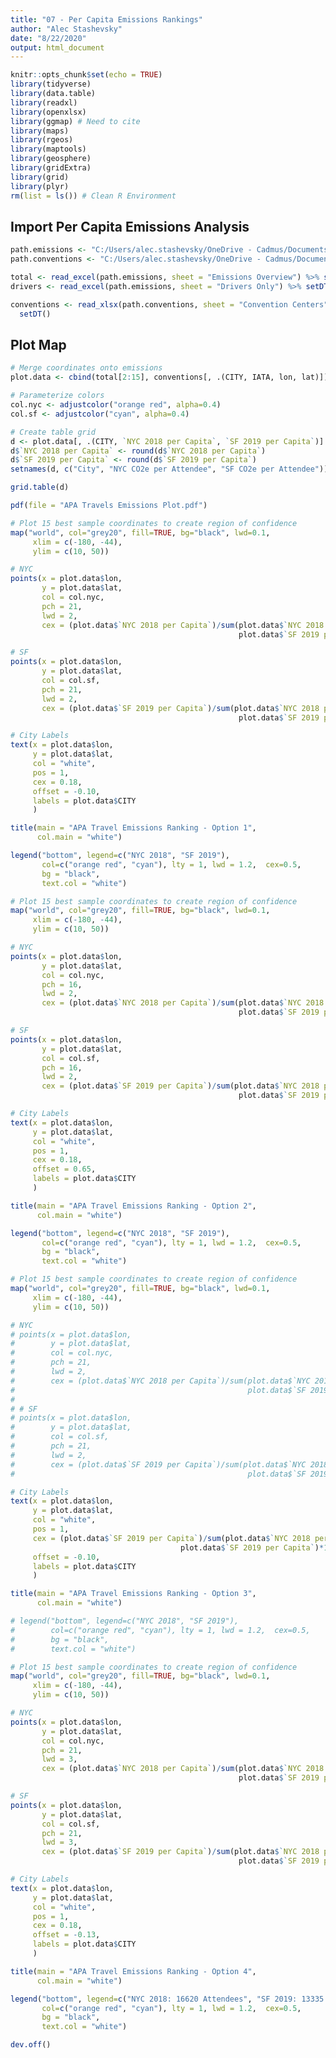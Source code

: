 ```yaml
---
title: "07 - Per Capita Emissions Rankings"
author: "Alec Stashevsky"
date: "8/22/2020"
output: html_document
---
```


```r
knitr::opts_chunk$set(echo = TRUE)
library(tidyverse)
library(data.table)
library(readxl)
library(openxlsx)
library(ggmap) # Need to cite 
library(maps)
library(rgeos)
library(maptools)
library(geosphere)
library(gridExtra)
library(grid)
library(plyr)
rm(list = ls()) # Clean R Environment
```


## Import Per Capita Emissions Analysis
```r
path.emissions <- "C:/Users/alec.stashevsky/OneDrive - Cadmus/Documents/GAP Climate Research/Analysis/APA Emissions Per Capita.xlsx"
path.conventions <- "C:/Users/alec.stashevsky/OneDrive - Cadmus/Documents/GAP Climate Research/Analysis/APA Emissions All Locations (Analysis).xlsx"

total <- read_excel(path.emissions, sheet = "Emissions Overview") %>% setDT()
drivers <- read_excel(path.emissions, sheet = "Drivers Only") %>% setDT()

conventions <- read_xlsx(path.conventions, sheet = "Convention Centers") %>%
  setDT()
```


## Plot Map
```r
# Merge coordinates onto emissions
plot.data <- cbind(total[2:15], conventions[, .(CITY, IATA, lon, lat)])

# Parameterize colors
col.nyc <- adjustcolor("orange red", alpha=0.4)
col.sf <- adjustcolor("cyan", alpha=0.4)

# Create table grid
d <- plot.data[, .(CITY, `NYC 2018 per Capita`, `SF 2019 per Capita`)]
d$`NYC 2018 per Capita` <- round(d$`NYC 2018 per Capita`)
d$`SF 2019 per Capita` <- round(d$`SF 2019 per Capita`)
setnames(d, c("City", "NYC CO2e per Attendee", "SF CO2e per Attendee"))

grid.table(d)

pdf(file = "APA Travels Emissions Plot.pdf")
```


```r
# Plot 15 best sample coordinates to create region of confidence
map("world", col="grey20", fill=TRUE, bg="black", lwd=0.1,
     xlim = c(-180, -44),
     ylim = c(10, 50))

# NYC
points(x = plot.data$lon,
       y = plot.data$lat,
       col = col.nyc,
       pch = 21,
       lwd = 2,
       cex = (plot.data$`NYC 2018 per Capita`)/sum(plot.data$`NYC 2018 per Capita`,
                                                   plot.data$`SF 2019 per Capita`)*80)

# SF
points(x = plot.data$lon,
       y = plot.data$lat,
       col = col.sf, 
       pch = 21,
       lwd = 2,
       cex = (plot.data$`SF 2019 per Capita`)/sum(plot.data$`NYC 2018 per Capita`,
                                                   plot.data$`SF 2019 per Capita`)*80)

# City Labels
text(x = plot.data$lon,
     y = plot.data$lat,
     col = "white",
     pos = 1,
     cex = 0.18,
     offset = -0.10,
     labels = plot.data$CITY
     )

title(main = "APA Travel Emissions Ranking - Option 1",
      col.main = "white")

legend("bottom", legend=c("NYC 2018", "SF 2019"),
       col=c("orange red", "cyan"), lty = 1, lwd = 1.2,  cex=0.5,
       bg = "black",
       text.col = "white")

```


```r
# Plot 15 best sample coordinates to create region of confidence
map("world", col="grey20", fill=TRUE, bg="black", lwd=0.1,
     xlim = c(-180, -44),
     ylim = c(10, 50))

# NYC
points(x = plot.data$lon,
       y = plot.data$lat,
       col = col.nyc,
       pch = 16,
       lwd = 2,
       cex = (plot.data$`NYC 2018 per Capita`)/sum(plot.data$`NYC 2018 per Capita`,
                                                   plot.data$`SF 2019 per Capita`)*80)

# SF
points(x = plot.data$lon,
       y = plot.data$lat,
       col = col.sf, 
       pch = 16,
       lwd = 2,
       cex = (plot.data$`SF 2019 per Capita`)/sum(plot.data$`NYC 2018 per Capita`,
                                                   plot.data$`SF 2019 per Capita`)*80)

# City Labels
text(x = plot.data$lon,
     y = plot.data$lat,
     col = "white",
     pos = 1,
     cex = 0.18,
     offset = 0.65,
     labels = plot.data$CITY
     )

title(main = "APA Travel Emissions Ranking - Option 2",
      col.main = "white")

legend("bottom", legend=c("NYC 2018", "SF 2019"),
       col=c("orange red", "cyan"), lty = 1, lwd = 1.2,  cex=0.5,
       bg = "black",
       text.col = "white")

```



```r
# Plot 15 best sample coordinates to create region of confidence
map("world", col="grey20", fill=TRUE, bg="black", lwd=0.1,
     xlim = c(-180, -44),
     ylim = c(10, 50))

# NYC
# points(x = plot.data$lon,
#        y = plot.data$lat,
#        col = col.nyc,
#        pch = 21,
#        lwd = 2,
#        cex = (plot.data$`NYC 2018 per Capita`)/sum(plot.data$`NYC 2018 per Capita`,
#                                                    plot.data$`SF 2019 per Capita`)*80)
# 
# # SF
# points(x = plot.data$lon,
#        y = plot.data$lat,
#        col = col.sf, 
#        pch = 21,
#        lwd = 2,
#        cex = (plot.data$`SF 2019 per Capita`)/sum(plot.data$`NYC 2018 per Capita`,
#                                                    plot.data$`SF 2019 per Capita`)*80)

# City Labels
text(x = plot.data$lon,
     y = plot.data$lat,
     col = "white",
     pos = 1,
     cex = (plot.data$`SF 2019 per Capita`)/sum(plot.data$`NYC 2018 per Capita`,
                                      plot.data$`SF 2019 per Capita`)*15,
     offset = -0.10,
     labels = plot.data$CITY
     )

title(main = "APA Travel Emissions Ranking - Option 3",
      col.main = "white")

# legend("bottom", legend=c("NYC 2018", "SF 2019"),
#        col=c("orange red", "cyan"), lty = 1, lwd = 1.2,  cex=0.5,
#        bg = "black",
#        text.col = "white")
```

```r
# Plot 15 best sample coordinates to create region of confidence
map("world", col="grey20", fill=TRUE, bg="black", lwd=0.1,
     xlim = c(-180, -44),
     ylim = c(10, 50))

# NYC
points(x = plot.data$lon,
       y = plot.data$lat,
       col = col.nyc,
       pch = 21,
       lwd = 3,
       cex = (plot.data$`NYC 2018 per Capita`)/sum(plot.data$`NYC 2018 per Capita`,
                                                   plot.data$`SF 2019 per Capita`)*80)

# SF
points(x = plot.data$lon,
       y = plot.data$lat,
       col = col.sf, 
       pch = 21,
       lwd = 3,
       cex = (plot.data$`SF 2019 per Capita`)/sum(plot.data$`NYC 2018 per Capita`,
                                                   plot.data$`SF 2019 per Capita`)*80)

# City Labels
text(x = plot.data$lon,
     y = plot.data$lat,
     col = "white",
     pos = 1,
     cex = 0.18,
     offset = -0.13,
     labels = plot.data$CITY
     )

title(main = "APA Travel Emissions Ranking - Option 4",
      col.main = "white")

legend("bottom", legend=c("NYC 2018: 16620 Attendees", "SF 2019: 13335 Attendees"),
       col=c("orange red", "cyan"), lty = 1, lwd = 1.2,  cex=0.5,
       bg = "black",
       text.col = "white")

dev.off()
```
